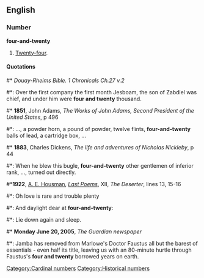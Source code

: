 {{also|twenty-four}}
==English==

===Number===
'''four-and-twenty'''

# [[twenty-four|Twenty-four]].<!--no need: one definition is sufficient: Two [[dozen]].-->
====Quotations====
{{timeline|1800s=1853 1881|1900s=1922|2000s=2005}}
#* ''Douay-Rheims Bible. 1 Chronicals Ch.27 v.2''
#*: Over the first company the first month Jesboam, the son of Zabdiel was chief, and under him were '''four and twenty''' thousand.
#* '''1851''', John Adams, ''The Works of John Adams, Second President of the United States'', p 496
#*: ..., a powder horn, a pound of powder, twelve flints, '''four-and-twenty''' balls of lead, a cartridge box, ...
#* '''1883''', Charles Dickens, ''The life and adventures of Nicholas Nickleby'', p 44
#*: When he blew this bugle, '''four-and-twenty''' other gentlemen of inferior rank, ..., turned out directly.
#*'''1922''', [[w:A. E. Housman|A. E. Housman]], ''[[:w:Last Poems|Last Poems]]'', XII, ''The Deserter'', lines 13, 15-16
#*: Oh love is rare and trouble plenty
#*: And daylight dear at '''four-and-twenty''':
#*: Lie down again and sleep.
#* '''Monday June 20, 2005''', ''The Guardian newspaper''
#*: Jamba has removed from Marlowe's Doctor Faustus all but the barest of essentials - even half its title, leaving us with an 80-minute hurtle through Faustus's '''four and twenty''' borrowed years on earth.

[[Category:Cardinal numbers]]
[[Category:Historical numbers]]